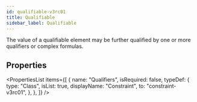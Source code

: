 ```yaml
---
id: qualifiable-v3rc01
title: Qualifiable
sidebar_label: Qualifiable
---
```


The value of a qualifiable element may be further qualified by one or more
qualifiers or complex formulas.


## Properties

<PropertiesList
  items={[
    {
      name: "Qualifiers",
      isRequired: false,
      typeDef: {
        type: "Class",
        isList: true,
        displayName: "Constraint",
        to: "constraint-v3rc01",
      },
    },
  ]}
/>
